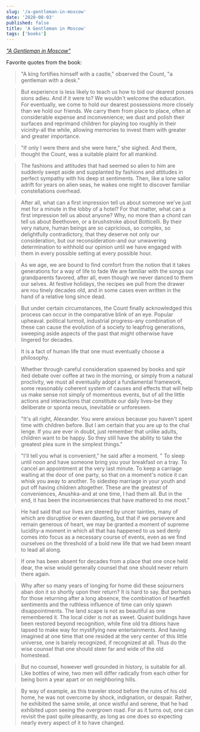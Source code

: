 ```yaml
---
slug: '/a-gentleman-in-moscow'
date: '2020-08-03'
published: false
title: 'A Gentleman in Moscow'
tags: ['books']
---
```


_<a href='https://amzn.eu/dhT9aSn' target='_blank'>"A Gentleman in Moscow"</a>_

Favorite quotes from the book:

> "A king fortifies himself with a castle," observed the Count, "a gentleman with a desk."

> But experience is less likely to teach us how to bid our dearest posses sions adieu. And if it were to? We wouldn't welcome the education. For eventually, we come to hold our dearest possessions more closely than we hold our friends. We carry them from place to place, often at considerable expense and inconvenience; we dust and polish their surfaces and reprimand children for playing too roughly in their vicinity-all the while, allowing memories to invest them with greater and greater importance.

> "If only I were there and she were here," she sighed. And there, thought the Count, was a suitable plaint for all mankind.

> The fashions and attitudes that had seemed so alien to him are suddenly swept aside and supplanted by fashions and attitudes in perfect sympathy with his deep st sentiments. Then, like a lone sailor adrift for years on alien seas, he wakes one night to discover familiar constellations overhead.

> After all, what can a first impression tell us about someone we've just met for a minute in the lobby of a hotel? For that matter, what can a first impression tell us about anyone? Why, no more than a chord can tell us about Beethoven, or a brushstroke about Botticelli. By their very nature, human beings are so capricious, so complex, so delightfully contradictory, that they deserve not only our consideration, but our reconsideration-and our unwavering determination to withhold our opinion until we have engaged with them in every possible setting at every possible hour.

> As we age, we are bound to find comfort from the notion that it takes generations for a way of life to fade We are familiar with the songs our grandparents favored, after all, even though we never danced to them our selves. At festive holidays, the recipes we pull from the drawer are rou tinely decades old, and in some cases even written in the hand of a relative long since dead.

> But under certain circumstances, the Count finally acknowledged this process can occur in the comparative blink of an eye. Popular upheaval. political turmoil, industrial progress-any combination of these can cause the evolution of a society to leapfrog generations, sweeping aside aspects of the past that might otherwise have lingered for decades.

> It is a fact of human life that one must eventually choose a philosophy.

> Whether through careful consideration spawned by books and spir ited debate over coffee at two in the morning, or simply from a natural proclivity, we must all eventually adopt a fundamental framework, some reasonably coherent system of causes and effects that will help us make sense not simply of momentous events, but of all the little actions and interactions that constitute our daily lives-be they deliberate or sponta neous, inevitable or unforeseen.

> "It's all right, Alexander. You were anxious because you haven't spent time with children before. But I am certain that you are up to the chal lenge. If you are ever in doubt, just remember that unlike adults, children want to be happy. So they still have the ability to take the greatest plea sure in the simplest things."

> "I'll tell you what is convenient," he said after a moment. " To sleep until noon and have someone bring you your breakfast on a tray. To cancel an appointment at the very last minute. To keep a carriage waiting at the door of one party, so that on a moment's notice it can whisk you away to another. To sidestep marriage in your youth and put off having children altogether. These are the greatest of conveniences, Anushka-and at one time, I had them all. But in the end, it has been the inconveniences that have mattered to me most."

> He had said that our lives are steered by uncer tainties, many of which are disruptive or even daunting, but that if we persevere and remain generous of heart, we may be granted a moment of supreme lucidity-a moment in which all that has happened to us sed denly comes into focus as a necessary course of events, even as we find ourselves on the threshold of a bold new life that we had been meant to lead all along.

> If one has been absent for decades from a place that one once held dear, the wise would generally counsel that one should never return there again.

> Why after so many years of longing for home did these sojourners aban don it so shortly upon their return? It is hard to say. But perhaps for those returning after a long absence, the combination of heartfelt sentiments and the ruthless influence of time can only spawn disappointments. The land scape is not as beautiful as one remembered it. The local cider is not as sweet. Quaint buildings have been restored beyond recognition, while fine old tra ditions have lapsed to make way for mystifying new entertainments. And having imagined at one time that one resided at the very center of this little universe, one is barely recognized, if recognized at all. Thus do the wise counsel that one should steer far and wide of the old homestead.

> But no counsel, however well grounded in history, is suitable for all. Like bottles of wine, two men will differ radically from each other for being born a year apart or on neighboring hills.

> By way of example, as this traveler stood before the ruins of his old home, he was not overcome by shock, indignation, or despair. Rather, he exhibited the same smile, at once wistful and serene, that he had exhibited upon seeing the overgrown road. For as it turns out, one can revisit the past quite pleasantly, as long as one does so expecting nearly every aspect of it to have changed.
